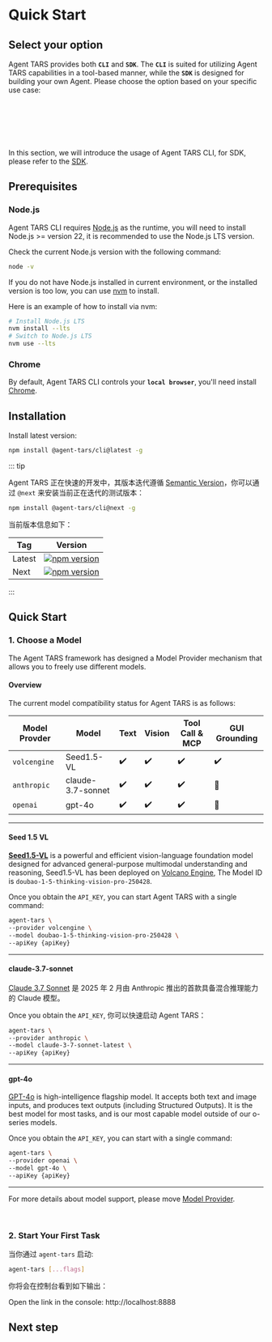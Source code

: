 
# Quick Start

## Select your option

Agent TARS provides both **`CLI`** and **`SDK`**. The **`CLI`** is suited for utilizing Agent TARS capabilities in a tool-based manner, while the **`SDK`** is designed for building your own Agent. Please choose the option based on your specific use case:

<br />


<LinkCard
  href="#prerequisites"
  title="Agent TARS CLI"
  description="Agent TARS's official CLI application"
/>
<br />
<LinkCard
  href="../../sdk/introduction"
  title="Agent TARS SDK"
  description="SDK Ecosystem of Agent TARS"
/>

<br />

In this section, we will introduce the usage of Agent TARS CLI, for SDK, please refer to the [SDK](../../sdk/introduction.md).

## Prerequisites

### Node.js

Agent TARS CLI requires [Node.js](https://nodejs.org/) as the runtime, you will need to install Node.js >= version 22, it is recommended to use the Node.js LTS version.

Check the current Node.js version with the following command:

```bash
node -v
```

If you do not have Node.js installed in current environment, or the installed version is too low, you can use [nvm](https://github.com/nvm-sh/nvm) to install.

Here is an example of how to install via nvm:

```bash
# Install Node.js LTS
nvm install --lts
# Switch to Node.js LTS
nvm use --lts
```

### Chrome

By default, Agent TARS CLI controls your **`local browser`**, you'll need install [Chrome](https://www.google.com/chrome/).

## Installation

Install latest version:

```bash
npm install @agent-tars/cli@latest -g
```

::: tip

Agent TARS 正在快速的开发中，其版本迭代遵循 [Semantic Version](https://semver.org/https://semver.org/)，你可以通过 `@next` 来安装当前正在迭代的测试版本：

```bash
npm install @agent-tars/cli@next -g
```

当前版本信息如下：

| Tag | Version |
| --- | --- |
| Latest | <a href="https://npmjs.com/package/@agent-tars/cli?activeTab=readme" target='_blank'><img src="https://img.shields.io/npm/v/@agent-tars/cli?style=flat-square&colorA=564341&colorB=EDED91" alt="npm version" /></a> |
| Next | <a href="https://www.npmjs.com/package/@agent-tars/cli/v/next?activeTab=readme" target='_blank'> <img src="https://img.shields.io/npm/v/@agent-tars/cli/next?style=flat-square&colorA=564341&colorB=EDED91" alt="npm version"  /></a> |

:::

## Quick Start

### 1. Choose a Model

The Agent TARS framework has designed a Model Provider mechanism that allows you to freely use different models.

#### Overview

The current model compatibility status for Agent TARS is as follows:

| Model Provder | Model             | Text | Vision | Tool Call & MCP | GUI Grounding |
| ------------- | ----------------- | ---- | ------ | --------------- | ------------- |
| `volcengine`  | Seed1.5-VL        | ✔️   | ✔️     | ✔️              | ✔️            |
| `anthropic`   | claude-3.7-sonnet | ✔️   | ✔️     | ✔️              | 🚧            |
| `openai`      | gpt-4o            | ✔️   | ✔️     | ✔️              | 🚧            |

---

#### Seed 1.5 VL <Badge text="ByteDance" type="info" />

**[Seed1.5-VL](https://raw.githubusercontent.com/ByteDance-Seed/Seed1.5-VL/refs/heads/main/README.md)** is a powerful and efficient vision-language foundation model designed for advanced general-purpose multimodal understanding and reasoning, Seed1.5-VL has been deployed on [Volcano Engine](https://www.volcengine.com/product/doubao), The Model ID is `doubao-1-5-thinking-vision-pro-250428`.

Once you obtain the `API_KEY`, you can start Agent TARS with a single command:

```bash
agent-tars \
--provider volcengine \
--model doubao-1-5-thinking-vision-pro-250428 \
--apiKey {apiKey}
```

---

#### claude-3.7-sonnet <Badge text="Anthropic" type="info" />

[Claude 3.7 Sonnet](https://www.anthropic.com/news/claude-3-7-sonnet) 是 2025 年 2 月由 Anthropic 推出的首款具备混合推理能力的 Claude 模型。

Once you obtain the `API_KEY`, 你可以快速启动 Agent TARS：

```bash
agent-tars \
--provider anthropic \
--model claude-3-7-sonnet-latest \
--apiKey {apiKey}
```

---

#### gpt-4o <Badge text="OpenAI" type="info" />

[GPT-4o](https://platform.openai.com/docs/models/gpt-4o) is high-intelligence flagship model. It accepts both text and image inputs, and produces text outputs (including Structured Outputs). It is the best model for most tasks, and is our most capable model outside of our o-series models.

Once you obtain the `API_KEY`, you can start with a single command:

```bash
agent-tars \
--provider openai \
--model gpt-4o \
--apiKey {apiKey}
```

---

For more details about model support, please move [Model Provider](../basic/model-provider.md).

<br />

### 2. Start Your First Task

当你通过 `agent-tars` 启动:

```bash
agent-tars [...flags]
```

你将会在控制台看到如下输出：

Open the link in the console: http://localhost:8888

## Next step
